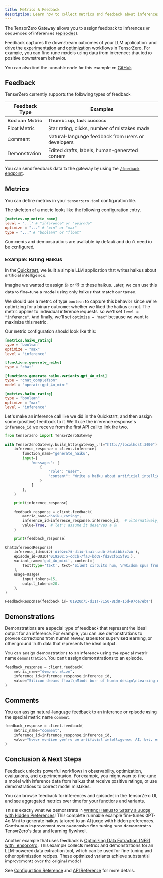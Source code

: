 ```yaml
---
title: Metrics & Feedback
description: Learn how to collect metrics and feedback about inferences or sequences of inferences.
---
```


The TensorZero Gateway allows you to assign feedback to inferences or sequences of inferences ([episodes](/docs/gateway/guides/episodes/)).

Feedback captures the downstream outcomes of your LLM application, and drive the [experimentation](/docs/gateway/tutorial/#experimentation) and [optimization](/docs/recipes/) workflows in TensorZero.
For example, you can fine-tune models using data from inferences that led to positive downstream behavior.

<Tip>

You can also find the runnable code for this example on [GitHub](https://github.com/tensorzero/tensorzero/tree/main/examples/guides/metrics-feedback).

</Tip>

## Feedback

TensorZero currently supports the following types of feedback:

| Feedback Type  | Examples                                           |
| -------------- | -------------------------------------------------- |
| Boolean Metric | Thumbs up, task success                            |
| Float Metric   | Star rating, clicks, number of mistakes made       |
| Comment        | Natural-language feedback from users or developers |
| Demonstration  | Edited drafts, labels, human-generated content     |

You can send feedback data to the gateway by using the [`/feedback` endpoint](/docs/gateway/api-reference/feedback/#post-feedback).

## Metrics

You can define metrics in your `tensorzero.toml` configuration file.

The skeleton of a metric looks like the following configuration entry.

```toml title="tensorzero.toml" "my_metric_name" /"([.][.][.])"/
[metrics.my_metric_name]
level = "..." # "inference" or "episode"
optimize = "..." # "min" or "max"
type = "..." # "boolean" or "float"
```

<Tip>

Comments and demonstrations are available by default and don't need to be configured.

</Tip>

### Example: Rating Haikus

In the [Quickstart](/docs/quickstart/), we built a simple LLM application that writes haikus about artificial intelligence.

Imagine we wanted to assign 👍 or 👎 to these haikus.
Later, we can use this data to fine-tune a model using only haikus that match our tastes.

We should use a metric of type `boolean` to capture this behavior since we're optimizing for a binary outcome: whether we liked the haikus or not.
The metric applies to individual inference requests, so we'll set `level = "inference"`.
And finally, we'll set `optimize = "max"` because we want to maximize this metric.

Our metric configuration should look like this:

```toml title="tensorzero.toml"
[metrics.haiku_rating]
type = "boolean"
optimize = "max"
level = "inference"
```

<Accordion title="Full Configuration">

```toml title="tensorzero.toml"
[functions.generate_haiku]
type = "chat"

[functions.generate_haiku.variants.gpt_4o_mini]
type = "chat_completion"
model = "openai::gpt_4o_mini"

[metrics.haiku_rating]
type = "boolean"
optimize = "max"
level = "inference"
```

</Accordion>

Let's make an inference call like we did in the Quickstart, and then assign some (positive) feedback to it.
We'll use the inference response's `inference_id` we receive from the first API call to link the two.

```python title="run.py"
from tensorzero import TensorZeroGateway

with TensorZeroGateway.build_http(gateway_url="http://localhost:3000") as client:
    inference_response = client.inference(
        function_name="generate_haiku",
        input={
            "messages": [
                {
                    "role": "user",
                    "content": "Write a haiku about artificial intelligence.",
                }
            ]
        },
    )

    print(inference_response)

    feedback_response = client.feedback(
        metric_name="haiku_rating",
        inference_id=inference_response.inference_id,  # alternatively, you can assign feedback to an episode_id
        value=True,  # let's assume it deserves a 👍
    )

    print(feedback_response)
```

<Accordion title="Sample Output">

```python
ChatInferenceResponse(
    inference_id=UUID('01920c75-d114-7aa1-aadb-26a31bb3c7a0'),
    episode_id=UUID('01920c75-cdcb-7fa3-bd69-fd28cf615f91'),
    variant_name='gpt_4o_mini', content=[
        Text(type='text', text='Silent circuits hum, \nWisdom spun from lines of code, \nDreams in data bloom.')
    ],
    usage=Usage(
        input_tokens=15,
        output_tokens=20,
    ),
)

FeedbackResponse(feedback_id='01920c75-d11a-7150-81d8-15d497ce7eb8')
```

</Accordion>

## Demonstrations

Demonstrations are a special type of feedback that represent the ideal output for an inference.
For example, you can use demonstrations to provide corrections from human review, labels for supervised learning, or other ground truth data that represents the ideal output.

You can assign demonstrations to an inference using the special metric name `demonstration`.
You can't assign demonstrations to an episode.

```python
feedback_response = client.feedback(
    metric_name="demonstration",
    inference_id=inference_response.inference_id,
    value="Silicon dreams float\nMinds born of human design\nLearning without end",  # the haiku we wish the LLM had written
)
```

## Comments

You can assign natural-language feedback to an inference or episode using the special metric name `comment`.

```python
feedback_response = client.feedback(
    metric_name="comment",
    inference_id=inference_response.inference_id,
    value="Never mention you're an artificial intelligence, AI, bot, or anything like that.",
)
```

## Conclusion & Next Steps

Feedback unlocks powerful workflows in observability, optimization, evaluations, and experimentation.
For example, you might want to fine-tune a model with inference data from haikus that receive positive ratings, or use demonstrations to correct model mistakes.

You can browse feedback for inferences and episodes in the TensorZero UI, and see aggregated metrics over time for your functions and variants.

This is exactly what we demonstrate in [Writing Haikus to Satisfy a Judge with Hidden Preferences](https://github.com/tensorzero/tensorzero/tree/main/examples/haiku-hidden-preferences)!
This complete runnable example fine-tunes GPT-4o Mini to generate haikus tailored to an AI judge with hidden preferences.
Continuous improvement over successive fine-tuning runs demonstrates TensorZero's data and learning flywheel.

Another example that uses feedback is [Optimizing Data Extraction (NER) with TensorZero](https://github.com/tensorzero/tensorzero/tree/main/examples/data-extraction-ner).
This example collects metrics and demonstrations for an LLM-powered data extraction tool, which can be used for fine-tuning and other optimization recipes.
These optimized variants achieve substantial improvements over the original model.

See [Configuration Reference](/docs/gateway/configuration-reference/#metrics) and [API Reference](/docs/gateway/api-reference/feedback/#post-feedback) for more details.
